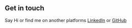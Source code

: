 ## Get in touch

Say Hi or find me on another platforms [LinkedIn](https://www.linkedin.com/in/sujitkumarpatra/) or [GitHub](https://github.com/Sujit-dev?tab=repositories)
